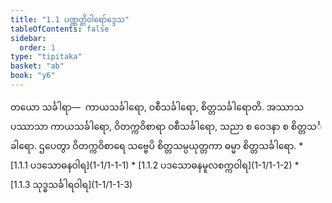 ```yaml
---
title: "1.1 ပဏ္ဏတ္တိဝါရော်ဒ္ဒေသ"
tableOfContents: false
sidebar:
  order: 1
type: "tipitaka"
basket: "ab"
book: "y6"
---
```



<DynamicBreadcrumb />

<Division number="1" book="y6" e="ch" v="34" p="1">

<Paragraph number="2" book="y6">
တယော သင်္ခါရာ—  ကာယသင်္ခါရော, ဝစီသင်္ခါရော, စိတ္တသင်္ခါရောတိ. အဿာသပဿာသာ ကာယသင်္ခါရော, ဝိတက္ကဝိစာရာ ဝစီသင်္ခါရော, သညာ စ ဝေဒနာ စ စိတ္တသင်္ခါရော. ဌပေတွာ ဝိတက္ကဝိစာရေ သဗ္ဗေပိ စိတ္တသမ္ပယုတ္တကာ ဓမ္မာ စိတ္တသင်္ခါရော.

</Paragraph>
</Division>

<TableOfContents book="y6" section="1.1">
* [1.1.1 ပဒသောဓနဝါရ](1-1/1-1-1)
* [1.1.2 ပဒသောဓနမူလစက္ကဝါရ](1-1/1-1-2)
* [1.1.3 သုဒ္ဓသင်္ခါရဝါရ](1-1/1-1-3)
</TableOfContents>